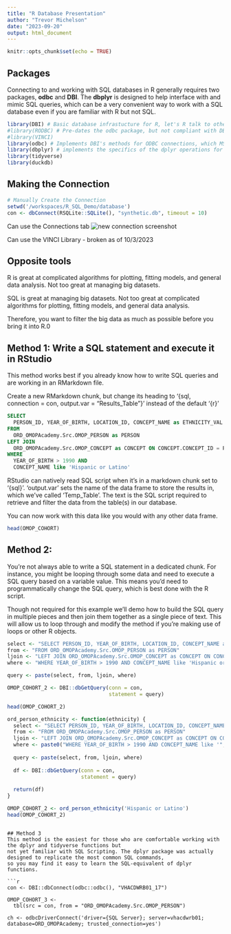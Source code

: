 ```yaml
---
title: "R Database Presentation"
author: "Trevor Michelson"
date: "2023-09-20"
output: html_document
---
```


```r
knitr::opts_chunk$set(echo = TRUE)
```

## Packages
Connecting to and working with SQL databases in R generally requires two packages, **odbc** and 
**DBI**. The **dbplyr** is designed to help interface with and mimic SQL queries, which can be
a very convenient way to work with a SQL database even if you are familiar with R but not SQL. 
```r
library(DBI) # Basic database infrastucture for R, let's R talk to other databases (MS SQL, MySQL, Oracle, Etc.)
#library(RODBC) # Pre-dates the odbc package, but not compliant with DBI and is no longer in active development
#library(VINCI)
library(odbc) # Implements DBI's methods for ODBC connections, which MS SQL uses
library(dbplyr) # implements the specifics of the dplyr operations for remote SQL table
library(tidyverse)
library(duckdb)
``` 

## Making the Connection
``` r
# Manually Create the Connection
setwd('/workspaces/R_SQL_Demo/database')
con <- dbConnect(RSQLite::SQLite(), "synthetic.db", timeout = 10)
```
Can use the Connections tab
![new connection screenshot](H:/Pictures/Capture.png)

Can use the VINCI Library - broken as of 10/3/2023

## Opposite tools
R is great at complicated algorithms for plotting, fitting models, and general data analysis. Not too great at managing
big datasets.

SQL is great at managing big datasets. Not too great at complicated algorithms for plotting, fitting models, and 
general data analysis. 

Therefore, you want to filter the big data as much as possible before you bring it into R.0

## Method 1: Write a SQL statement and execute it in RStudio
This method works best if you already know how to write SQL queries and are working in an RMarkdown file.

Create a new RMarkdown chunk, but change its heading to '{sql, connection = con, output.var = "Results_Table"}' 
instead of the default '{r}'
``` sql
SELECT 
  PERSON_ID, YEAR_OF_BIRTH, LOCATION_ID, CONCEPT_NAME as ETHNICITY_VAL
FROM 
  ORD_OMOPAcademy.Src.OMOP_PERSON as PERSON
LEFT JOIN
  ORD_OMOPAcademy.Src.OMOP_CONCEPT as CONCEPT ON CONCEPT.CONCEPT_ID = PERSON.ETHNICITY_CONCEPT_ID
WHERE 
  YEAR_OF_BIRTH > 1990 AND
  CONCEPT_NAME like 'Hispanic or Latino'
```

RStudio can natively read SQL script when it's in a markdown chunk set to '{sql}'.
'output.var' sets the name of the data frame to store the results in, which we've called
'Temp_Table'. The text is the SQL script required to retrieve and filter the data from the 
table(s) in our database.

You can now work with this data like you would with any other data frame.

``` r
head(OMOP_COHORT)
```

## Method 2:
You're not always able to write a SQL statement in a dedicated chunk. For instance, you might be looping 
through some data and need to execute a SQL query based on a variable value. This means you'd need to 
programmatically change the SQL query, which is best done with the R script. 

Though not required for this example we'll demo how to build the SQL query in multiple pieces and then
join them together as a single piece of text. This will allow us to loop through and modify the method
if you're making use of loops or other R objects. 

```r
select <- "SELECT PERSON_ID, YEAR_OF_BIRTH, LOCATION_ID, CONCEPT_NAME as ETHNICITY_VAL"
from <- "FROM ORD_OMOPAcademy.Src.OMOP_PERSON as PERSON"
ljoin <- "LEFT JOIN ORD_OMOPAcademy.Src.OMOP_CONCEPT as CONCEPT ON CONCEPT.CONCEPT_ID = PERSON.ETHNICITY_CONCEPT_ID"
where <- "WHERE YEAR_OF_BIRTH > 1990 AND CONCEPT_NAME like 'Hispanic or Latino'"

query <- paste(select, from, ljoin, where)

OMOP_COHORT_2 <- DBI::dbGetQuery(conn = con,
                                 statement = query)

head(OMOP_COHORT_2)
```

```r
ord_person_ethnicity <- function(ethnicity) {
  select <- "SELECT PERSON_ID, YEAR_OF_BIRTH, LOCATION_ID, CONCEPT_NAME as ETHNICITY_VAL"
  from <- "FROM ORD_OMOPAcademy.Src.OMOP_PERSON as PERSON"
  ljoin <- "LEFT JOIN ORD_OMOPAcademy.Src.OMOP_CONCEPT as CONCEPT ON CONCEPT.CONCEPT_ID = PERSON.ETHNICITY_CONCEPT_ID"
  where <- paste0("WHERE YEAR_OF_BIRTH > 1990 AND CONCEPT_NAME like '", ethnicity, "'")
  
  query <- paste(select, from, ljoin, where)
  
  df <- DBI::dbGetQuery(conn = con,
                        statement = query)
  
  return(df)
}

OMOP_COHORT_2 <- ord_person_ethnicity('Hispanic or Latino')
head(OMOP_COHORT_2)
```


```

## Method 3
This method is the easiest for those who are comfortable working with the dplyr and tidyverse functions but
not yet familiar with SQL Scripting. The dplyr package was actually designed to replicate the most common SQL commands,
so you may find it easy to learn the SQL-equivalent of dplyr functions. 

```r
con <- DBI::dbConnect(odbc::odbc(), "VHACDWRB01_17")

OMOP_COHORT_3 <- 
  tbl(src = con, from = "ORD_OMOPAcademy.Src.OMOP_PERSON")

ch <- odbcDriverConnect('driver={SQL Server}; server=vhacdwrb01; database=ORD_OMOPAcademy; trusted_connection=yes')

```